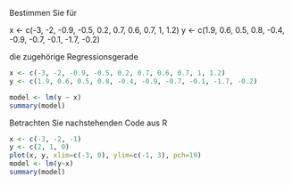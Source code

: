 Bestimmen Sie für

x <- c(-3, -2, -0.9, -0.5, 0.2, 0.7, 0.6, 0.7, 1, 1.2)
y <- c(1.9, 0.6, 0.5, 0.8, -0.4, -0.9, -0.7, -0.1, -1.7, -0.2)

die zugehörige Regressionsgerade
```r
x <- c(-3, -2, -0.9, -0.5, 0.2, 0.7, 0.6, 0.7, 1, 1.2)
y <- c(1.9, 0.6, 0.5, 0.8, -0.4, -0.9, -0.7, -0.1, -1.7, -0.2)

model <- lm(y ~ x)
summary(model)
```

Betrachten Sie nachstehenden Code aus R
```r
x <- c(-3, -2, -1)
y <- c(2, 1, 0)
plot(x, y, xlim=c(-3, 0), ylim=c(-1, 3), pch=19)
model <- lm(y~x)
summary(model)
```

